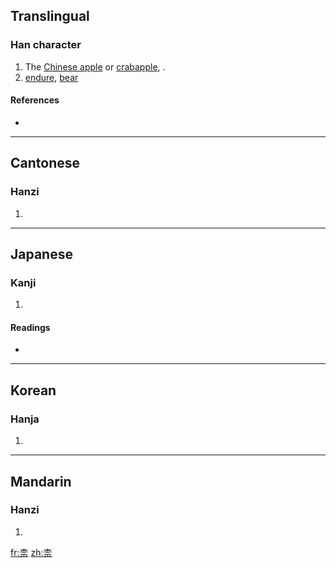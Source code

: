 {{also|奈}}
==Translingual==

===Han character===
{{Han char|rn=75|rad=木|as=05|sn=9|four=4090<sub>1</sub>|canj=木一一火 (DMMF), X木一一火 (XDMMF)}}

# The [[Chinese apple]] or [[crabapple]], {{spelink|Malus asiatica}}.
# [[endure]], [[bear]]

====References====
* {{Han ref|kx=0520.230|dkj=14659|dj=0908.180|hdz=21176.090|uh=67F0|ud=26608|bh=CF55|bd=53077}}

----

==Cantonese==

===Hanzi===
{{yue-hanzi|jyut=|y=noi6}}

# {{defn|Cantonese}}

----

==Japanese==

===Kanji===
{{ja-kanji|grade=|rs=木05}}

# {{defn|Japanese}}

====Readings====
* {{ja-readings|on=[[な]] (na), [[だい]] (dai)|kun=[[からなし]] (karanashi)}}

----

==Korean==

===Hanja===
{{ko-hanja|hangeul=내|eumhun=|rv=nae|mr=nae|y=nay}}

# {{defn|Korean}}

----

==Mandarin==

===Hanzi===
{{cmn-hanzi|pin=[[nài]] ([[nai4]])|wg=nai<sup>4</sup>}}

# {{defn|Mandarin}}

[[fr:柰]]
[[zh:柰]]
